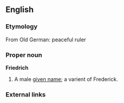==English==

===Etymology===
From Old German: peaceful ruler

===Proper noun===
'''Friedrich'''
# A male [[given name]]; a varient of Frederick.

===External links===
{{pedialite}}